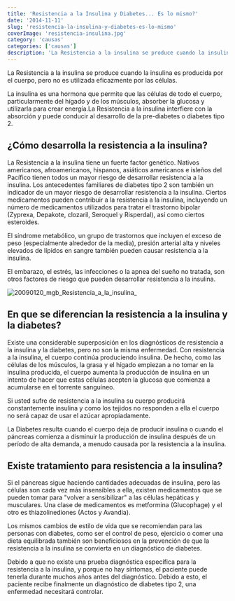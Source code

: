 ```yaml
---
title: 'Resistencia a la Insulina y Diabetes... Es lo mismo?'
date: '2014-11-11'
slug: 'resistencia-la-insulina-y-diabetes-es-lo-mismo'
coverImage: 'resistencia-insulina.jpg'
category: 'causas'
categories: ['causas']
description: 'La Resistencia a la insulina se produce cuando la insulina es producida por el cuerpo, pero no es utilizada eficazmente por las células'
---
```


La Resistencia a la insulina se produce cuando la insulina es producida por el cuerpo, pero no es utilizada eficazmente por las células.

La insulina es una hormona que permite que las células de todo el cuerpo, particularmente del hígado y de los músculos, absorber la glucosa y utilizarla para crear energía.La Resistencia a la insulina interfiere con la absorción y puede conducir al desarrollo de la pre-diabetes o diabetes tipo 2.

## ¿Cómo desarrolla la resistencia a la insulina?

La Resistencia a la insulina tiene un fuerte factor genético. Nativos americanos, afroamericanos, hispanos, asiáticos americanos e isleños del Pacífico tienen todos un mayor riesgo de desarrollar resistencia a la insulina. Los antecedentes familiares de diabetes tipo 2 son también un indicador de un mayor riesgo de desarrollar resistencia a la insulina. Ciertos medicamentos pueden contribuir a la resistencia a la insulina, incluyendo un número de medicamentos utilizados para tratar el trastorno bipolar (Zyprexa, Depakote, clozaril, Seroquel y Risperdal), así como ciertos esteroides.

El síndrome metabólico, un grupo de trastornos que incluyen el exceso de peso (especialmente alrededor de la media), presión arterial alta y niveles elevados de lípidos en sangre también pueden causar resistencia a la insulina.

El embarazo, el estrés, las infecciones o la apnea del sueño no tratada, son otros factores de riesgo que pueden desarrollar resistencia a la insulina.

![20090120_mgb_Resistencia_a_la_insulina_](images/resistencia-a-la-insulina.jpg)

## En que se diferencian la resistencia a la insulina y la diabetes?

Existe una considerable superposición en los diagnósticos de resistencia a la insulina y la diabetes, pero no son la misma enfermedad. Con resistencia a la insulina, el cuerpo continúa produciendo insulina. De hecho, como las células de los músculos, la grasa y el hígado empiezan a no tomar en la insulina producida, el cuerpo aumenta la producción de insulina en un intento de hacer que estas células acepten la glucosa que comienza a acumularse en el torrente sanguíneo.

Si usted sufre de resistencia a la insulina su cuerpo producirá constantemente insulina y como los tejidos no responden a ella el cuerpo no será capaz de usar el azúcar apropiadamente.

La Diabetes resulta cuando el cuerpo deja de producir insulina o cuando el páncreas comienza a disminuir la producción de insulina después de un período de alta demanda, a menudo causada por la resistencia a la insulina.

## Existe tratamiento para resistencia a la insulina?

Si el páncreas sigue haciendo cantidades adecuadas de insulina, pero las células son cada vez más insensibles a ella, existen medicamentos que se pueden tomar para "volver a sensibilizar" a las células hepáticas y musculares. Una clase de medicamentos es metformina (Glucophage) y el otro es thiazolinediones (Actos y Avandia).

Los mismos cambios de estilo de vida que se recomiendan para las personas con diabetes, como ser el control de peso, ejercicio o comer una dieta equilibrada también son beneficiosos en la prevención de que la resistencia a la insulina se convierta en un diagnóstico de diabetes.

Debido a que no existe una prueba diagnóstica específica para la resistencia a la insulina, y porque no hay síntomas, el paciente puede tenerla durante muchos años antes del diagnóstico. Debido a esto, el paciente recibe finalmente un diagnóstico de diabetes tipo 2, una enfermedad necesitará controlar.
